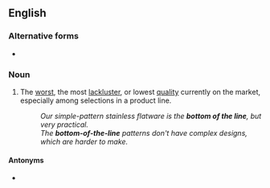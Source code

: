 ==English==

===Alternative forms===
* {{l|en|bottom-of-the-line}} {{qualifier|adjectival}}

===Noun===
{{en-noun|head=[[bottom]] [[of]] [[the]] [[line]]|?}}

# {{label|en|idiomatic|often used attributively}} The [[worst]], the most [[lackluster]], or lowest [[quality]] currently on the market, especially among selections in a product line.
#: ''Our simple-pattern stainless flatware is the '''bottom of the line''', but very practical.''
#: ''The '''bottom-of-the-line''' patterns don't have complex designs, which are harder to make.''

====Antonyms====
* {{l|en|top of the line}}